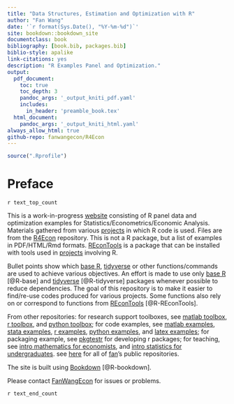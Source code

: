 ```yaml
---
title: "Data Structures, Estimation and Optimization with R"
author: "Fan Wang"
date: '`r format(Sys.Date(), "%Y-%m-%d")`'
site: bookdown::bookdown_site
documentclass: book
bibliography: [book.bib, packages.bib]
biblio-style: apalike
link-citations: yes
description: "R Examples Panel and Optimization."
output:
  pdf_document:
    toc: true
    toc_depth: 3
    pandoc_args: '_output_kniti_pdf.yaml'
    includes:
      in_header: 'preamble_book.tex'
  html_document:
    pandoc_args: '_output_kniti_html.yaml'
always_allow_html: true
github-repo: fanwangecon/R4Econ
---
```


```r
source(".Rprofile")
```

# Preface {-}

`r text_top_count`

This is a work-in-progress [website](https://fanwangecon.github.io/R4Econ/) consisting of R panel data and optimization examples for Statistics/Econometrics/Economic Analysis. Materials gathered from various [projects](https://fanwangecon.github.io/research) in which R code is used. Files are from the [R4Econ](https://github.com/FanWangEcon/R4Econ) repository. This is not a R package, but a list of examples in PDF/HTML/Rmd formats. [REconTools](https://fanwangecon.github.io/REconTools/) is a package that can be installed with tools used in [projects](https://fanwangecon.github.io/research) involving R.

Bullet points show which [base R](https://cran.r-project.org/), [tidyverse](https://www.tidyverse.org/) or other functions/commands are used to achieve various objectives. An effort is made to use only [base R](https://cran.r-project.org/) [@R-base] and [tidyverse](https://www.tidyverse.org/) [@R-tidyverse] packages whenever possible to reduce dependencies. The goal of this repository is to make it easier to find/re-use codes produced for various projects. Some functions also rely on or correspond to functions from [REconTools](https://fanwangecon.github.io/REconTools/) [@R-REconTools].

From other repositories: for research support toolboxes, see [matlab toolbox](https://fanwangecon.github.io/MEconTools/), [r toolbox](https://fanwangecon.github.io/REconTools/), and [python toolbox](https://pyfan.readthedocs.io/en/latest/); for code examples, see [matlab examples](https://fanwangecon.github.io/M4Econ/), [stata examples](https://fanwangecon.github.io/Stata4Econ/), [r examples](https://fanwangecon.github.io/R4Econ/), [python examples](https://fanwangecon.github.io/Py4Econ/), and [latex examples](https://fanwangecon.github.io/Tex4Econ/); for packaging example, see [pkgtestr](http://fanwangecon.github.io/PkgTestR) for developing r packages; for teaching, see [intro mathematics for economists](https://fanwangecon.github.io/Math4Econ/), and [intro statistics for undergraduates](https://fanwangecon.github.io/Stat4Econ/). see [here](https://github.com/fanwangecon) for all of [fan](https://fanwangecon.github.io/)'s public repositories.

The site is built using [Bookdown](https://bookdown.org/) [@R-bookdown].

Please contact [FanWangEcon](https://fanwangecon.github.io/) for issues or problems.

`r text_end_count`
